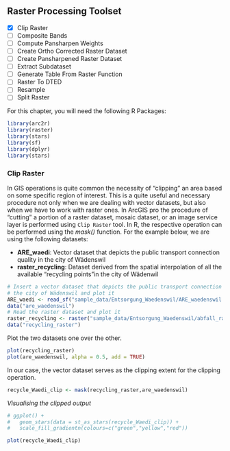 ## Raster Processing Toolset

- [x] Clip Raster
- [ ] Composite Bands
- [ ] Compute Pansharpen Weights
- [ ] Create Ortho Corrected Raster Dataset
- [ ] Create Pansharpened Raster Dataset
- [ ] Extract Subdataset
- [ ] Generate Table From Raster Function
- [ ] Raster To DTED
- [ ] Resample <!-- duplicate! -->
- [ ] Split Raster

For this chapter, you will need the following R Packages:

```r
library(arc2r)
library(raster)
library(stars)
library(sf)
library(dplyr)
library(stars)
```

### Clip Raster

In GIS operations is quite common the necessity of "clipping" an area based on some specific region of interest. This is a quite useful and necessary procedure not only when we are dealing with vector datasets, but also when we have to work with raster ones. In ArcGIS pro the procedure of "cutting" a portion of a raster dataset, mosaic dataset, or an image service layer is performed using `Clip Raster` tool. In R, the respective operation can be performed using the _mask()_ function. For the example below, we are using the following datasets:

- __ARE_waedi__: Vector dataset that depicts the public transport connection quality in the city of Wädenswil
- __raster_recycling__: Dataset derived from the spatial interpolation of all the available "recycling points"in the city of Wädenwil  

<!--
/ todo: replcace this with arc2r/arc2r
/  assignees: KimboGilda
--> 

```r

# Insert a vector dataset that depicts the public transport connection quality in
# the city of Wädenswil and plot it
ARE_waedi <- read_sf("sample_data/Entsorgung_Waedenswil/ARE_waedenswil.shp")
data("are_waedenswil")
# Read the raster dataset and plot it
raster_recycling <- raster("sample_data/Entsorgung_Waedenswil/abfall_raster.tif")
data("recycling_raster")
```

Plot the two datasets one over the other.
```r
plot(recycling_raster)
plot(are_waedenswil, alpha = 0.5, add = TRUE)
```

In our case, the vector dataset serves as the clipping extent for the clipping operation.
```r
recycle_Waedi_clip <- mask(recycling_raster,are_waedenswil)
```


_Visualising the clipped output_
```r
# ggplot() +
#   geom_stars(data = st_as_stars(recycle_Waedi_clip)) + 
#   scale_fill_gradientn(colours=c("green","yellow","red"))

plot(recycle_Waedi_clip)
```

